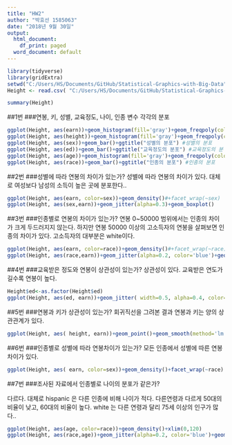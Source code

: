 ```yaml
---
title: "HW2"
author: "박효선 1585063"
date: "2018년 9월 30일"
output:
  html_document:
    df_print: paged
  word_document: default
---
```


```r
library(tidyverse)
library(gridExtra)
setwd("C:/Users/HS/Documents/GitHub/Statistical-Graphics-with-Big-Data")
Height <- read.csv( "C:/Users/HS/Documents/GitHub/Statistical-Graphics-with-Big-Data/data/Heights.csv")

```
```r
summary(Height)

```


##1번
###연봉, 키, 성별, 교육정도, 나이, 인종 변수 각각의 분포 
```r
ggplot(Height, aes(earn))+geom_histogram(fill='gray')+geom_freqpoly(color='red')+xlim(0,2e+05)+ggtitle( "연봉의 분포") #연봉의 분포
ggplot(Height, aes(height))+geom_histogram(fill='gray')+geom_freqpoly(color='red')+xlim(55,80)+ggtitle("키의 분포") #키의 분포
ggplot(Height, aes(sex))+geom_bar()+ggtitle("성별의 분포") #성별의 분포
ggplot(Height, aes(ed))+geom_bar()+ggtitle("교육정도의 분포") #교육정도의 분
ggplot(Height, aes(age))+geom_histogram(fill='gray')+geom_freqpoly(color='red')+xlim(0,120)+ggtitle("나이의 분포") #나이의 분포
ggplot(Height, aes(race))+geom_bar()+ggtitle("인종의 분포") #인종의 분포

```


##2번 
###성별에 따라 연봉의 차이가 있는가?
성별에 따라 연봉의 차이가 있다. 대체로 여성보다 남성의 소득이 높은 곳에 분포한다..

```r
ggplot(Height, aes(earn, color=sex))+geom_density()#+facet_wrap(~sex)
ggplot(Height, aes(sex,earn))+geom_jitter(alpha=0.3)+geom_boxplot()

```

##3번 
###인종별로 연봉의 차이가 있는가?
연봉 0~50000 범위에서는 인종의 차이가 크게 두드러지지 않는다.
하지만 연봉 50000 이상의 고소득자의 연봉을 살펴보면 인종의 차이가 있다. 고소득자의 대부분은 white이다. 

```r

ggplot(Height, aes(earn, color=race))+geom_density()#+facet_wrap(~race)
ggplot(Height, aes(race,earn))+geom_jitter(alpha=0.2, color='blue')+geom_boxplot(alpha=0.9)

```

##4번
###교육받은 정도와 연봉이 상관성이 있는가?
상관성이 있다. 교육받은 연도가 길수록 연봉이 높다.

```r
Height$ed<-as.factor(Height$ed)
ggplot(Height, aes(ed, earn))+geom_jitter( width=0.5, alpha=0.4, color='red')+geom_boxplot(alpha=0.9)
```



##5번
###연봉과 키가 상관성이 있는가?
회귀직선을 그려본 결과 연봉과 키는 양의 상관관계가 있다. 

```r
ggplot(Height, aes( height, earn))+geom_point()+geom_smooth(method='lm')

```


##6번 
###인종별로 성별에 따라 연봉차이가 있는가?
모든 인종에서 성별에 따른 연봉차이가 있다.
```r
ggplot(Height, aes( earn, color=sex))+geom_density()+facet_wrap(~race)
```

##7번 
###조사된 자료에서 인종별로 나이의 분포가 같은가?

다르다. 
대체로 hispanic 은 다른 인종에 비해 나이가 적다. 다른연령과 다르게 50대의 비율이 낮고, 60대의 비율이 높다. 
white 는 다른 연령과 달리 75세 이상의 인구가 많다..

```r
ggplot(Height, aes(age, color=race))+geom_density()+xlim(0,120)
ggplot(Height, aes(race,age))+geom_jitter(alpha=0.2, color='blue')+geom_boxplot(alpha=0.9)
```
